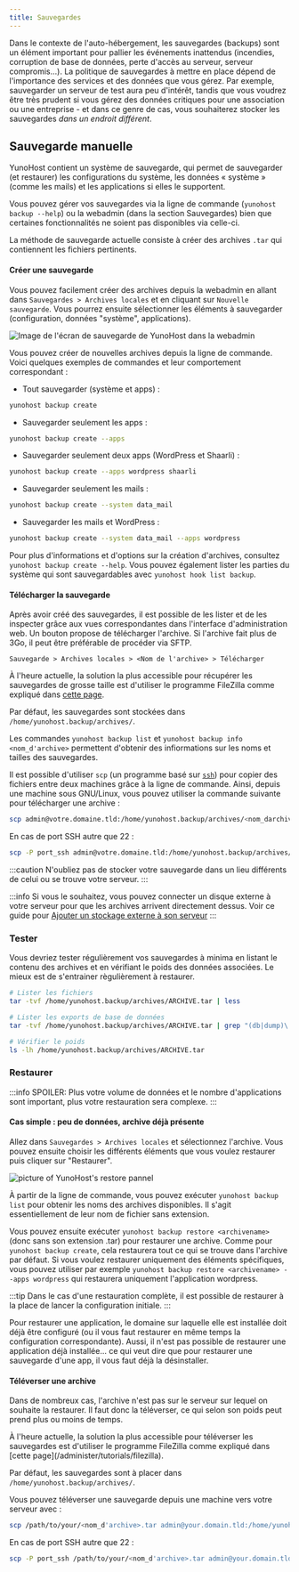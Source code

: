 ```yaml
---
title: Sauvegardes
---
```




Dans le contexte de l'auto-hébergement, les sauvegardes (backups) sont un élément important pour pallier les événements inattendus (incendies, corruption de base de données, perte d'accès au serveur, serveur compromis...). La politique de sauvegardes à mettre en place dépend de l'importance des services et des données que vous gérez. Par exemple, sauvegarder un serveur de test aura peu d'intérêt, tandis que vous voudrez être très prudent si vous gérez des données critiques pour une association ou une entreprise - et dans ce genre de cas, vous souhaiterez stocker les sauvegardes *dans un endroit différent*.

## Sauvegarde manuelle

YunoHost contient un système de sauvegarde, qui permet de sauvegarder (et restaurer) les configurations du système, les données « système » (comme les mails) et les applications si elles le supportent.

Vous pouvez gérer vos sauvegardes via la ligne de commande (`yunohost backup --help`) ou la webadmin (dans la section Sauvegardes) bien que certaines fonctionnalités ne soient pas disponibles via celle-ci.

La méthode de sauvegarde actuelle consiste à créer des archives `.tar` qui contiennent les fichiers pertinents.

#### Créer une sauvegarde

<Tabs groupId="admin-commands">
  <TabItem value="web" label="From the web interface">

Vous pouvez facilement créer des archives depuis la webadmin en allant dans `Sauvegardes > Archives locales` et en cliquant sur `Nouvelle sauvegarde`. Vous pourrez ensuite sélectionner les éléments à sauvegarder (configuration, données "système", applications).

![Image de l'écran de sauvegarde de YunoHost dans la webadmin](/img/backup.png)

  </TabItem>
  <TabItem value="cli" label="From the command line">

Vous pouvez créer de nouvelles archives depuis la ligne de commande. Voici quelques exemples de commandes et leur comportement correspondant :

- Tout sauvegarder (système et apps) :

```bash
yunohost backup create
```

- Sauvegarder seulement les apps :

```bash
yunohost backup create --apps
```

- Sauvegarder seulement deux apps (WordPress et Shaarli) :

```bash
yunohost backup create --apps wordpress shaarli
```

- Sauvegarder seulement les mails :

```bash
yunohost backup create --system data_mail
```

- Sauvegarder les mails et WordPress :

```bash
yunohost backup create --system data_mail --apps wordpress
```

Pour plus d'informations et d'options sur la création d'archives, consultez `yunohost backup create --help`. Vous pouvez également lister les parties du système qui sont sauvegardables avec `yunohost hook list backup`.

  </TabItem>
</Tabs>

#### Télécharger la sauvegarde

<Tabs groupId="admin-commands">
  <TabItem value="web" label="From the web interface">
Après avoir créé des sauvegardes, il est possible de les lister et de les inspecter grâce aux vues correspondantes dans l'interface d'administration web. Un bouton propose de télécharger l'archive. Si l'archive fait plus de 3Go, il peut être préférable de procéder via SFTP.

`Sauvegarde > Archives locales > <Nom de l'archive> > Télécharger`

  </TabItem>
  <TabItem value="sftp" label="With a SFTP client">

À l'heure actuelle, la solution la plus accessible pour récupérer les sauvegardes de grosse taille est d'utiliser le programme FileZilla comme expliqué dans [cette page](/administer/tutorials/filezilla).

Par défaut, les sauvegardes sont stockées dans `/home/yunohost.backup/archives/`.

  </TabItem>
  <TabItem value="cli" label="From the command line">

Les commandes `yunohost backup list` et `yunohost backup info <nom_d'archive>` permettent d'obtenir des infiormations sur les noms et tailles des sauvegardes.

Il est possible d'utiliser `scp` (un programme basé sur [`ssh`](/administer/admin_guide/command_line)) pour copier des fichiers entre deux machines grâce à la ligne de commande. Ainsi, depuis une machine sous GNU/Linux, vous pouvez utiliser la commande suivante pour télécharger une archive :

```bash
scp admin@votre.domaine.tld:/home/yunohost.backup/archives/<nom_darchive>.tar ./
```

En cas de port SSH autre que 22 :

```bash
scp -P port_ssh admin@votre.domaine.tld:/home/yunohost.backup/archives/<nom_darchive>.tar ./
```

  </TabItem>
</Tabs>

:::caution
N'oubliez pas de stocker votre sauvegarde dans un lieu différents de celui ou se trouve votre serveur.
:::

:::info
Si vous le souhaitez, vous pouvez connecter un disque externe à votre serveur pour que les archives arrivent directement dessus. Voir ce guide pour [Ajouter un stockage externe à son serveur](/administer/tutorials/external_storage)
:::

### Tester

Vous devriez tester régulièrement vos sauvegardes à minima en listant le contenu des archives et en vérifiant le poids des données associées. Le mieux est de s'entrainer règulièrement à restaurer.

```bash
# Lister les fichiers
tar -tvf /home/yunohost.backup/archives/ARCHIVE.tar | less

# Lister les exports de base de données
tar -tvf /home/yunohost.backup/archives/ARCHIVE.tar | grep "(db|dump)\.sql"

# Vérifier le poids
ls -lh /home/yunohost.backup/archives/ARCHIVE.tar
```

### Restaurer

:::info
SPOILER: Plus votre volume de données et le nombre d'applications sont important, plus votre restauration sera complexe.
:::

#### Cas simple : peu de données, archive déjà présente

<Tabs groupId="admin-commands">
  <TabItem value="web" label="From the web interface">

Allez dans `Sauvegardes > Archives locales` et sélectionnez l'archive. Vous pouvez ensuite choisir les différents éléments que vous voulez restaurer puis cliquer sur "Restaurer".

![picture of YunoHost's restore pannel](/img/restore.png)

  </TabItem>
  <TabItem value="cli" label="From the command line">

À partir de la ligne de commande, vous pouvez exécuter `yunohost backup list` pour obtenir les noms des archives disponibles. Il s'agit essentiellement de leur nom de fichier sans extension.

Vous pouvez ensuite exécuter `yunohost backup restore <archivename>` (donc sans son extension .tar) pour restaurer une archive. Comme pour `yunohost backup create`, cela restaurera tout ce qui se trouve dans l'archive par défaut. Si vous voulez restaurer uniquement des éléments spécifiques, vous pouvez utiliser par exemple `yunohost backup restore <archivename> --apps wordpress` qui restaurera uniquement l'application wordpress.

:::tip
Dans le cas d'une restauration complète, il est possible de restaurer à la place de lancer la configuration initiale.
:::

  </TabItem>
</Tabs>

Pour restaurer une application, le domaine sur laquelle elle est installée doit déjà être configuré (ou il vous faut restaurer en même temps la configuration correspondante). Aussi, il n'est pas possible de restaurer une application déjà installée... ce qui veut dire que pour restaurer une sauvegarde d'une app, il vous faut déjà la désinstaller.

#### Téléverser une archive

Dans de nombreux cas, l'archive n'est pas sur le serveur sur lequel on souhaite la restaurer. Il faut donc la téléverser, ce qui selon son poids peut prend plus ou moins de temps.

<Tabs groupId="admin-commands">
  <TabItem value="sftp" label="With a SFTP client">
À l'heure actuelle, la solution la plus accessible pour téléverser les sauvegardes est d'utiliser le programme FileZilla comme expliqué dans [cette page](/administer/tutorials/filezilla).

Par défaut, les sauvegardes sont à placer dans `/home/yunohost.backup/archives/`.

  </TabItem>
  <TabItem value="cli" label="From the command line">

Vous pouvez téléverser une sauvegarde depuis une machine vers votre serveur avec :

```bash
scp /path/to/your/<nom_d'archive>.tar admin@your.domain.tld:/home/yunohost.backup/archives/
```

En cas de port SSH autre que 22 :

```bash
scp -P port_ssh /path/to/your/<nom_d'archive>.tar admin@your.domain.tld:/home/yunohost.backup/archives/
```

  </TabItem>
</Tabs>
